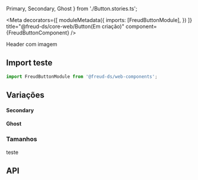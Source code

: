   Primary,
  Secondary,
  Ghost
} from './Button.stories.ts';

<Meta 
  decorators={[
    moduleMetadata({
      imports: [FreudButtonModule],
    })
  ]}
 title="@freud-ds/core-web/Button(Em criação)" component={FreudButtonComponent} />

Header com imagem

## <a id="importing"></a>Import teste

```ts
import FreudButtonModule from '@freud-ds/web-components';
```

## <a id="exemplos"></a>Variações

#### Secondary
<Canvas>
  <Story story={Secondary}/>
</Canvas>

#### Ghost
<Canvas>
  <Story story={Ghost}/>
  <Story story={Primary} name="teste"/>
</Canvas>

### Tamanhos
<Canvas>
<freud-button>teste</freud-button>
</Canvas>

## <a id="api"></a>API

<ArgsTable of={FreudButtonComponent} />
